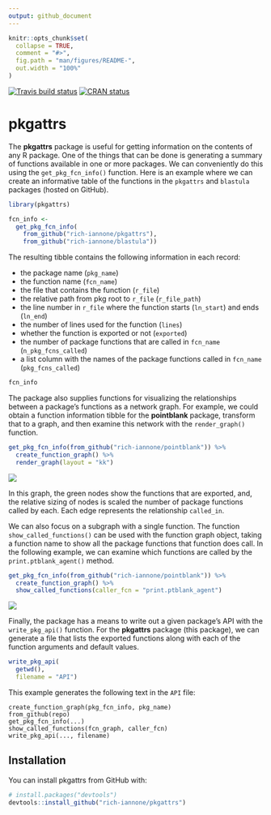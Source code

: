 ```yaml
---
output: github_document
---
```


<!-- README.md is generated from README.Rmd. Please edit that file -->

```r
knitr::opts_chunk$set(
  collapse = TRUE,
  comment = "#>",
  fig.path = "man/figures/README-",
  out.width = "100%"
)
```

[![Travis build status](https://travis-ci.org/rich-iannone/pkgattrs.svg?branch=master)](https://travis-ci.org/rich-iannone/pkgattrs)
[![CRAN status](https://www.r-pkg.org/badges/version/pkgattrs)](https://cran.r-project.org/package=pkgattrs)

# pkgattrs

The **pkgattrs** package is useful for getting information on the contents of any R package. One of the things that can be done is generating a summary of functions available in one or more packages. We can conveniently do this using the `get_pkg_fcn_info()` function. Here is an example where we can create an informative table of the functions in the `pkgattrs` and `blastula` packages (hosted on GitHub).

```r
library(pkgattrs)

fcn_info <-
  get_pkg_fcn_info(
    from_github("rich-iannone/pkgattrs"),
    from_github("rich-iannone/blastula"))
```

The resulting tibble contains the following information in each record:

- the package name (`pkg_name`)
- the function name (`fcn_name`)
- the file that contains the function (`r_file`)
- the relative path from pkg root to `r_file` (`r_file_path`) 
- the line number in `r_file` where the function starts (`ln_start`) and ends (`ln_end`)
- the number of lines used for the function (`lines`)
- whether the function is exported or not (`exported`)
- the number of package functions that are called in `fcn_name` (`n_pkg_fcns_called`)
- a list column with the names of the package functions called in `fcn_name` (`pkg_fcns_called`)

```r
fcn_info
```

The package also supplies functions for visualizing the relationships between a package's functions as a network graph. For example, we could obtain a function information tibble for the **pointblank** package, transform that to a graph, and then examine this network with the `render_graph()` function.

```r
get_pkg_fcn_info(from_github("rich-iannone/pointblank")) %>%
  create_function_graph() %>%
  render_graph(layout = "kk")
```

<img src="man/figures/pointblank_graph.png">

In this graph, the green nodes show the functions that are exported, and, the relative sizing of nodes is scaled the number of package functions called by each. Each edge represents the relationship `called_in`.

We can also focus on a subgraph with a single function. The function `show_called_functions()` can be used with the function graph object, taking a function name to show all the package functions that function does call. In the following example, we can examine which functions are called by the `print.ptblank_agent()` method.

```r
get_pkg_fcn_info(from_github("rich-iannone/pointblank")) %>%
  create_function_graph() %>%
  show_called_functions(caller_fcn = "print.ptblank_agent")
```

<img src="man/figures/pointblank_called_functions.png">

Finally, the package has a means to write out a given package's API with the `write_pkg_api()` function. For the **pkgattrs** package (this package), we can generate a file that lists the exported functions along with each of the function arguments and default values.

```r
write_pkg_api(
  getwd(),
  filename = "API")
```

This example generates the following text in the `API` file:

```
create_function_graph(pkg_fcn_info, pkg_name)
from_github(repo)
get_pkg_fcn_info(...)
show_called_functions(fcn_graph, caller_fcn)
write_pkg_api(..., filename)
```

## Installation

You can install pkgattrs from GitHub with:

```r
# install.packages("devtools")
devtools::install_github("rich-iannone/pkgattrs")
```
